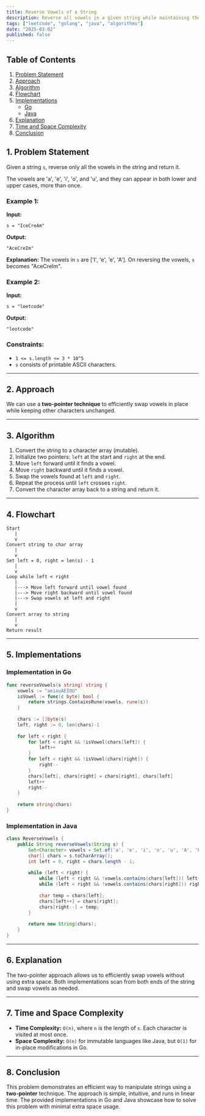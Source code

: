 ```yaml
---
title: Reverse Vowels of a String
description: Reverse all vowels in a given string while maintaining the order of other characters. Includes Go and Java implementations.
tags: ["leetcode", "golang", "java", "algorithms"]
date: "2025-03-02"
published: false
---
```


## Table of Contents
1. [Problem Statement](#problem-statement)
2. [Approach](#approach)
3. [Algorithm](#algorithm)
4. [Flowchart](#flowchart)
5. [Implementations](#implementations)
   - [Go](#implementation-in-go)
   - [Java](#implementation-in-java)
6. [Explanation](#explanation)
7. [Time and Space Complexity](#time-and-space-complexity)
8. [Conclusion](#conclusion)

## 1. Problem Statement

Given a string `s`, reverse only all the vowels in the string and return it.

The vowels are 'a', 'e', 'i', 'o', and 'u', and they can appear in both lower and upper cases, more than once.

### Example 1:

**Input:**
```plaintext
s = "IceCreAm"
```

**Output:**
```plaintext
"AceCreIm"
```

**Explanation:**
The vowels in `s` are ['I', 'e', 'e', 'A']. On reversing the vowels, `s` becomes "AceCreIm".

### Example 2:

**Input:**
```plaintext
s = "leetcode"
```

**Output:**
```plaintext
"leotcede"
```

### Constraints:

- `1 <= s.length <= 3 * 10^5`
- `s` consists of printable ASCII characters.

---

## 2. Approach

We can use a **two-pointer technique** to efficiently swap vowels in place while keeping other characters unchanged.

---

## 3. Algorithm

1. Convert the string to a character array (mutable).
2. Initialize two pointers: `left` at the start and `right` at the end.
3. Move `left` forward until it finds a vowel.
4. Move `right` backward until it finds a vowel.
5. Swap the vowels found at `left` and `right`.
6. Repeat the process until `left` crosses `right`.
7. Convert the character array back to a string and return it.

---

## 4. Flowchart

```plaintext
Start
   |
   v
Convert string to char array
   |
   v
Set left = 0, right = len(s) - 1
   |
   v
Loop while left < right
   |
   |---> Move left forward until vowel found
   |---> Move right backward until vowel found
   |---> Swap vowels at left and right
   |
   v
Convert array to string
   |
   v
Return result
```

---

## 5. Implementations

### **Implementation in Go**

```go
func reverseVowels(s string) string {
    vowels := "aeiouAEIOU"
    isVowel := func(c byte) bool {
        return strings.ContainsRune(vowels, rune(c))
    }
    
    chars := []byte(s)
    left, right := 0, len(chars)-1
    
    for left < right {
        for left < right && !isVowel(chars[left]) {
            left++
        }
        for left < right && !isVowel(chars[right]) {
            right--
        }
        chars[left], chars[right] = chars[right], chars[left]
        left++
        right--
    }
    
    return string(chars)
}
```

### **Implementation in Java**

```java
class ReverseVowels {
    public String reverseVowels(String s) {
        Set<Character> vowels = Set.of('a', 'e', 'i', 'o', 'u', 'A', 'E', 'I', 'O', 'U');
        char[] chars = s.toCharArray();
        int left = 0, right = chars.length - 1;
        
        while (left < right) {
            while (left < right && !vowels.contains(chars[left])) left++;
            while (left < right && !vowels.contains(chars[right])) right--;
            
            char temp = chars[left];
            chars[left++] = chars[right];
            chars[right--] = temp;
        }
        
        return new String(chars);
    }
}
```

---

## 6. Explanation

The two-pointer approach allows us to efficiently swap vowels without using extra space. Both implementations scan from both ends of the string and swap vowels as needed.

---

## 7. Time and Space Complexity

- **Time Complexity:** `O(n)`, where `n` is the length of `s`. Each character is visited at most once.
- **Space Complexity:** `O(n)` for immutable languages like Java, but `O(1)` for in-place modifications in Go.

---

## 8. Conclusion

This problem demonstrates an efficient way to manipulate strings using a **two-pointer** technique. The approach is simple, intuitive, and runs in linear time. The provided implementations in Go and Java showcase how to solve this problem with minimal extra space usage.
